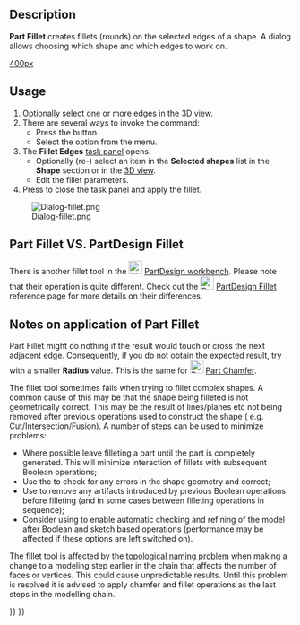 <languages/>
<translate>

<!--T:9-->
{{Docnav
|[[Part_Scale|Scale]]
|[[Part_Chamfer|Chamfer]]
|[[Part_Workbench|Part]]
|IconL=Part_Scale.svg
|IconR=Part_Chamfer.svg
|IconC=Workbench_Part.svg
}}

<!--T:1-->
{{GuiCommand
|Name=Part Fillet
|MenuLocation=Part → Fillet...
|Workbenches=[[Part_Workbench|Part]]
|SeeAlso=[[Part_Chamfer|Part Chamfer]]
}}

== Description == <!--T:2-->

<!--T:7-->
'''Part Fillet''' creates fillets (rounds) on the selected edges of a shape. A dialog allows choosing which shape and which edges to work on.

</translate>
[[image:Part_fillet_plate.PNG|400px]]
<translate>
<!--T:17-->
{{Caption|Plate with filleted corners}}

==Usage== <!--T:3-->

<!--T:8-->
# Optionally select one or more edges in the [[3D_view|3D view]].
# There are several ways to invoke the command:
#* Press the {{Button|[[Image:Part_Fillet.svg|16px]] Fillet...}} button.
#* Select the {{MenuCommand|Part → [[Image:Part_Fillet.svg|16px]] Fillet...}} option from the menu.
# The '''Fillet Edges''' [[Task_panel|task panel]] opens.
#* Optionally (re-) select an item in the '''Selected shapes''' list in the '''Shape''' section or in the [[3D_view|3D view]].
#* Edit the fillet parameters.
# Press {{Button|OK}} to close the task panel and apply the fillet.

<!--T:4-->
[[Image:Dialog-fillet.png]]

== Part Fillet VS. PartDesign Fillet == <!--T:15-->

<!--T:5-->
There is another fillet tool in the [[Image:Workbench_PartDesign.svg|24px|link=PartDesign_Workbench]] [[PartDesign_Workbench|PartDesign workbench]]. Please note that their operation is quite different. Check out the [[Image:PartDesign_Fillet.svg|24px|link=PartDesign_Fillet]] [[PartDesign_Fillet|PartDesign Fillet]] reference page for more details on their differences.

== Notes on application of Part Fillet == <!--T:16-->

<!--T:6-->
Part Fillet might do nothing if the result would touch or cross the next adjacent edge. Consequently, if you do not obtain the expected result, try with a smaller '''Radius''' value. This is the same for [[Image:Part_Chamfer.svg|24px]] [[Part_Chamfer|Part Chamfer]].

<!--T:13-->
The fillet tool sometimes fails when trying to fillet complex shapes. A common cause of this may be that the shape being filleted is not geometrically correct. This may be the result of lines/planes etc not being removed after previous operations used to construct the shape ( e.g. Cut/Intersection/Fusion). A number of steps can be used to minimize problems:
* Where possible leave filleting a part until the part is completely generated. This will minimize interaction of fillets with subsequent Boolean operations;
* Use the {{MenuCommand|Part → Check Geometry}} to check for any errors in the shape geometry and correct;
* Use {{MenuCommand|Part → Create a copy → Refine shape}} to remove any artifacts introduced by previous Boolean operations before filleting (and in some cases between filleting operations in sequence);
* Consider using {{MenuCommand|Edit → Preferences → PartDesign}} to enable automatic checking and refining of the model after Boolean and sketch based operations (performance may be affected if these options are left switched on). 

<!--T:14-->
The fillet tool is affected by the [[Topological_naming_problem|topological naming problem]] when making a change to a modeling step earlier in the chain that affects the number of faces or vertices. This could cause unpredictable results. Until this problem is resolved it is advised to apply chamfer and fillet operations as the last steps in the modelling chain.


<!--T:10-->
{{Docnav
|[[Part_Scale|Scale]]
|[[Part_Chamfer|Chamfer]]
|[[Part_Workbench|Part]]
|IconL=Part_Scale.svg
|IconR=Part_Chamfer.svg
|IconC=Workbench_Part.svg
}}

</translate>
{{Part_Tools_navi{{#translation:}}}}
{{Userdocnavi{{#translation:}}}}